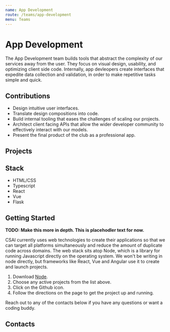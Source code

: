 ```yaml
---
name: App Development
route: /teams/app-development
menu: Teams
---
```



# App Development

The App Development team builds tools that abstract the complexity of our services away from the user. They focus on visual design, usability, and optimizing client side code. Internally, app devleopers create interfaces that expedite data collection and validation, in order to make repetitive tasks simple and quick.

## Contributions

- Design intuitive user interfaces.
- Translate design compositions into code.
- Build internal tooling that eases the challenges of scaling our projects.
- Architect client facing APIs that allow the wider developer community to effectively interact with our models.
- Present the final product of the club as a professional app.

## Projects

<InlineFlex>
  <Project
    title="Nimbus Chat"
    description="A simple chatbot for the Nimbus assistant"
    githubLink="https://github.com/calpoly-csai/nimbus-validator-app"
    liveLink="https://nimbus.calpolycsai.com/"
  />
  <Project
    title="CSAI Recorder"
    description="A data collection application for virtual assistants"
    githubLink="https://github.com/calpoly-csai/nimbus-validator-app"
    liveLink="https://www.csai.app/"
  />
  <Project
    title="Nimbus Validator"
    description="A quality assurance app for the Nimbus knowledge base"
    githubLink="https://github.com/calpoly-csai/nimbus-validator-app"
  />
</InlineFlex>

## Stack

- HTML/CSS
- Typescript
- React
- Vue
- Flask

## Getting Started

**TODO: Make this more in depth. This is placehodler text for now.**

CSAI currently uses web technologies to create their applications so that we can target all platforms simultaneously and reduce the amount of duplicate code across domains. The web stack sits atop Node, which is a library for running Javascript directly on the operating system. We won't be writing in node directly, but frameworks like React, Vue and Angular use it to create and launch projects.

1. Download [Node](https://nodejs.org/en/).
2. Choose any active projects from the list above.
3. Click on the Github icon.
4. Follow the directions on the page to get the project up and running.

Reach out to any of the contacts below if you have any questions or want a coding buddy.

## Contacts

<InlineFlex>
  <Contact
    name="John Waidhofer"
    description="App Dev Lead"
    github="waidhoferj"
  />
</InlineFlex>
